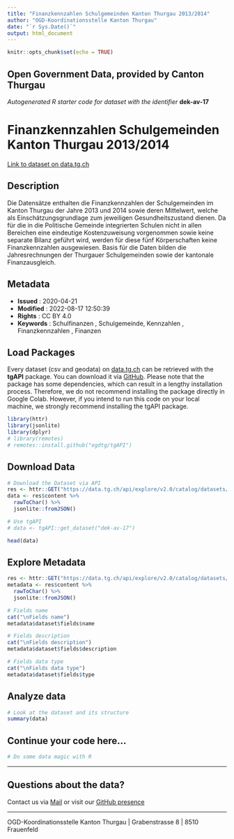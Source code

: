 ```yaml
---
title: "Finanzkennzahlen Schulgemeinden Kanton Thurgau 2013/2014"
author: "OGD-Koordinationsstelle Kanton Thurgau"
date: "`r Sys.Date()`"
output: html_document
---
```


```r
knitr::opts_chunk$set(echo = TRUE)
```

## Open Government Data, provided by **Canton Thurgau**
*Autogenerated R starter code for dataset with the identifier* **dek-av-17**


# **Finanzkennzahlen Schulgemeinden Kanton Thurgau 2013/2014**

[Link to dataset on data.tg.ch](https://data.tg.ch/explore/dataset/dek-av-17/information/)

## Description

Die Datensätze enthalten die Finanzkennzahlen der Schulgemeinden im Kanton Thurgau der Jahre 2013 und 2014 sowie deren Mittelwert, welche als Einschätzungsgrundlage zum jeweiligen Gesundheitszustand dienen. Da für die in die Politische Gemeinde integrierten Schulen nicht in allen Bereichen eine eindeutige Kostenzuweisung vorgenommen sowie keine separate Bilanz geführt wird, werden für diese fünf Körperschaften keine Finanzkennzahlen ausgewiesen. Basis für die Daten bilden die Jahresrechnungen der Thurgauer Schulgemeinden sowie der kantonale Finanzausgleich.

## Metadata

- **Issued**                   : 2020-04-21
- **Modified**                 : 2022-08-17 12:50:39
- **Rights**                   : CC BY 4.0
- **Keywords**                 : Schulfinanzen , Schulgemeinde, Kennzahlen , Finanzkennzahlen , Finanzen 

## Load Packages

Every dataset (csv and geodata) on [data.tg.ch](https://data.tg.ch/pages/start/) can be retrieved with the **tgAPI** package. You can download it via [GitHub](https://github.com/ogdtg/tgAPI). Please note that the package has some dependencies, which can result in a lengthy installation process. Therefore, we do not recommend installing the package directly in Google Colab. However, if you intend to run this code on your local machine, we strongly recommend installing the tgAPI package.

```r
library(httr)
library(jsonlite)
library(dplyr)
# library(remotes)
# remotes::install.github("ogdtg/tgAPI")

```


## Download Data


```r
# Download the Dataset via API
res <- httr::GET("https://data.tg.ch/api/explore/v2.0/catalog/datasets/dek-av-17/exports/json")
data <- res$content %>%
  rawToChar() %>%
  jsonlite::fromJSON()

# Use tgAPI
# data <- tgAPI::get_dataset("dek-av-17")

head(data)

```


## Explore Metadata

```r

res <- httr::GET("https://data.tg.ch/api/explore/v2.0/catalog/datasets/dek-av-17")
metadata <- res$content %>%
  rawToChar() %>%
  jsonlite::fromJSON()

# Fields name
cat("\nFields name")
metadata$dataset$fields$name

# Fields description
cat("\nFields description")
metadata$dataset$fields$description

# Fields data type
cat("\nFields data type")
metadata$dataset$fields$type

```


## Analyze data

```r

# Look at the dataset and its structure
summary(data)

```


## Continue your code here...


```r
# Do some data magic with R
```

------------------------------------------------------------------------

## Questions about the data?

Contact us via [Mail](mailto:ogd@tg.ch) or visit our [GitHub presence](https://github.com/ogdtg)


------------------------------------------------------------------------

OGD-Koordinationsstelle Kanton Thurgau | Grabenstrasse 8 | 8510 Frauenfeld
